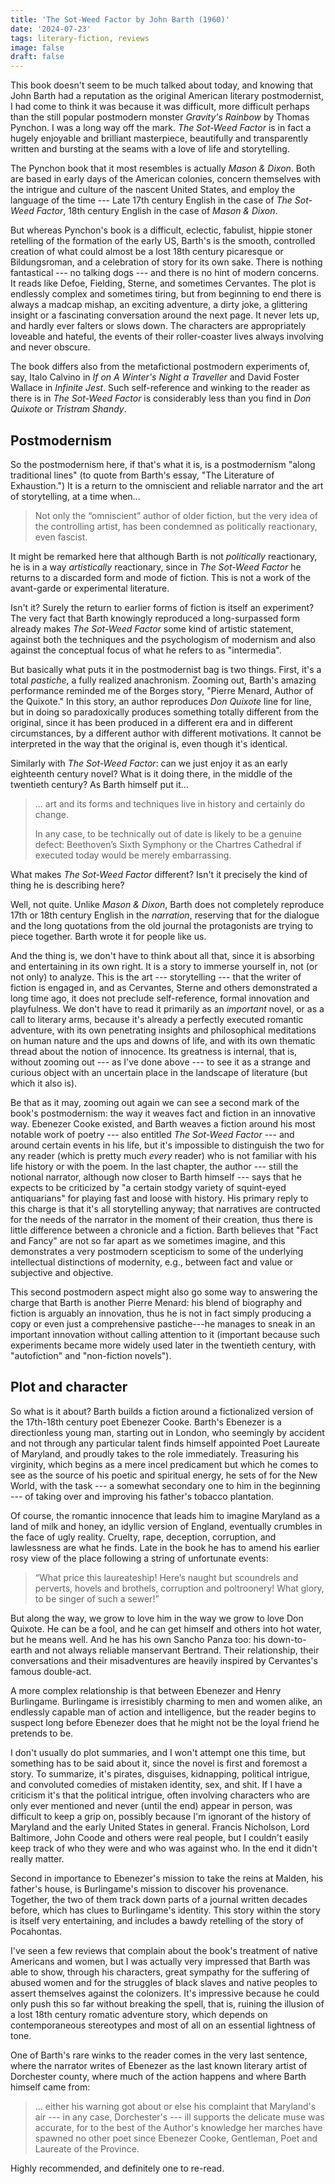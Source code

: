 ```yaml
---
title: 'The Sot-Weed Factor by John Barth (1960)'
date: '2024-07-23'
tags: literary-fiction, reviews
image: false
draft: false
---
```


This book doesn't seem to be much talked about today, and knowing that John Barth had a reputation as the original American literary postmodernist, I had come to think it was because it was difficult, more difficult perhaps than the still popular postmodern monster _Gravity's Rainbow_ by Thomas Pynchon. I was a long way off the mark. _The Sot-Weed Factor_ is in fact a hugely enjoyable and brilliant masterpiece, beautifully and transparently written and bursting at the seams with a love of life and storytelling.

The Pynchon book that it most resembles is actually _Mason & Dixon_. Both are based in early days of the American colonies, concern themselves with the intrigue and culture of the nascent United States, and employ the language of the time --- Late 17th century English in the case of _The Sot-Weed Factor_, 18th century English in the case of _Mason & Dixon_.

But whereas Pynchon's book is a difficult, eclectic, fabulist, hippie stoner retelling of the formation of the early US, Barth's is the smooth, controlled creation of what could almost be a lost 18th century picaresque or Bildungsroman, and a celebration of story for its own sake. There is nothing fantastical --- no talking dogs --- and there is no hint of modern concerns. It reads like Defoe, Fielding, Sterne, and sometimes Cervantes. The plot is endlessly complex and sometimes tiring, but from beginning to end there is always a madcap mishap, an exciting adventure, a dirty joke, a glittering insight or a fascinating conversation around the next page. It never lets up, and hardly ever falters or slows down. The characters are appropriately loveable and hateful, the events of their roller-coaster lives always involving and never obscure.

The book differs also from the metafictional postmodern experiments of, say, Italo Calvino in _If on A Winter's Night a Traveller_ and David Foster Wallace in _Infinite Jest_. Such self-reference and winking to the reader as there is in _The Sot-Weed Factor_ is considerably less than you find in _Don Quixote_ or _Tristram Shandy_.

## Postmodernism

So the postmodernism here, if that's what it is, is a postmodernism "along traditional lines" (to quote from Barth's essay, "The Literature of Exhaustion.") It is a return to the omniscient and reliable narrator and the art of storytelling, at a time when...

> Not only the “omniscient” author of older fiction, but the very idea of the controlling artist, has been condemned as politically reactionary, even fascist.

It might be remarked here that although Barth is not _politically_ reactionary, he is in a way _artistically_ reactionary, since in _The Sot-Weed Factor_ he returns to a discarded form and mode of fiction. This is not a work of the avant-garde or experimental literature.

Isn't it? Surely the return to earlier forms of fiction is itself an experiment? The very fact that Barth knowingly reproduced a long-surpassed form already makes _The Sot-Weed Factor_ some kind of artistic statement, against both the techniques and the psychologism of modernism and also against the conceptual focus of what he refers to as "intermedia".

But basically what puts it in the postmodernist bag is two things. First, it's a total _pastiche_, a fully realized anachronism. Zooming out, Barth's amazing performance reminded me of the Borges story, "Pierre Menard, Author of the Quixote." In this story, an author reproduces _Don Quixote_ line for line, but in doing so paradoxically produces something totally different from the original, since it has been produced in a different era and in different circumstances, by a different author with different motivations. It cannot be interpreted in the way that the original is, even though it's identical.

Similarly with _The Sot-Weed Factor_: can we just enjoy it as an early eighteenth century novel? What is it doing there, in the middle of the twentieth century? As Barth himself put it...

> ... art and its forms and techniques live in history and certainly do change.
>
> In any case, to be technically out of date is likely to be a genuine defect: Beethoven’s Sixth Symphony or the Chartres Cathedral if executed today would be merely embarrassing.

What makes _The Sot-Weed Factor_ different? Isn't it precisely the kind of thing he is describing here?

Well, not quite. Unlike _Mason & Dixon_, Barth does not completely reproduce 17th or 18th century English in the _narration_, reserving that for the dialogue and the long quotations from the old journal the protagonists are trying to piece together. Barth wrote it for people like us.

And the thing is, we don't have to think about all that, since it is absorbing and entertaining in its own right. It is a story to immerse yourself in, not (or not only) to analyze. This is the art --- storytelling --- that the writer of fiction is engaged in, and as Cervantes, Sterne and others demonstrated a long time ago, it does not preclude self-reference, formal innovation and playfulness. We don't have to read it primarily as an _important_ novel, or as a call to literary arms, because it's already a perfectly executed romantic adventure, with its own penetrating insights and philosophical meditations on human nature and the ups and downs of life, and with its own thematic thread about the notion of innocence. Its greatness is internal, that is, without zooming out --- as I've done above --- to see it as a strange and curious object with an uncertain place in the landscape of literature (but which it also is).

Be that as it may, zooming out again we can see a second mark of the book's postmodernism: the way it weaves fact and fiction in an innovative way. Ebenezer Cooke existed, and Barth weaves a fiction around his most notable work of poetry --- also entitled _The Sot-Weed Factor_ --- and around certain events in his life, but it's impossible to distinguish the two for any reader (which is pretty much _every_ reader) who is not familiar with his life history or with the poem. In the last chapter, the author --- still the notional narrator, although now closer to Barth himself --- says that he expects to be criticized by "a certain stodgy variety of squint-eyed antiquarians" for playing fast and loose with history. His primary reply to this charge is that it's all storytelling anyway; that narratives are contructed for the needs of the narrator in the moment of their creation, thus there is little difference between a chronicle and a fiction. Barth believes that "Fact and Fancy" are not so far apart as we sometimes imagine, and this demonstrates a very postmodern scepticism to some of the underlying intellectual distinctions of modernity, e.g., between fact and value or subjective and objective.

This second postmodern aspect might also go some way to answering the charge that Barth is another Pierre Menard: his blend of biography and fiction is arguably an innovation, thus he is not in fact simply producing a copy or even just a comprehensive pastiche---he manages to sneak in an important innovation without calling attention to it (important because such experiments became more widely used later in the twentieth century, with "autofiction" and "non-fiction novels").

## Plot and character

So what is it about? Barth builds a fiction around a fictionalized version of the 17th-18th century poet Ebenezer Cooke. Barth's Ebenezer is a directionless young man, starting out in London, who seemingly by accident and not through any particular talent finds himself appointed Poet Laureate of Maryland, and proudly takes to the role immediately. Treasuring his virginity, which begins as a mere incel predicament but which he comes to see as the source of his poetic and spiritual energy, he sets of for the New World, with the task --- a somewhat secondary one to him in the beginning --- of taking over and improving his father's tobacco plantation.

Of course, the romantic innocence that leads him to imagine Maryland as a land of milk and honey, an idyllic version of England, eventually crumbles in the face of ugly reality. Cruelty, rape, deception, corruption, and lawlessness are what he finds. Late in the book he has to amend his earlier rosy view of the place following a string of unfortunate events:

>  “What price this laureateship! Here’s naught but scoundrels and perverts, hovels and brothels, corruption and poltroonery! What glory, to be singer of such a sewer!”

But along the way, we grow to love him in the way we grow to love Don Quixote. He can be a fool, and he can get himself and others into hot water, but he means well. And he has his own Sancho Panza too: his down-to-earth and not always reliable manservant Bertrand. Their relationship, their conversations and their misadventures are heavily inspired by Cervantes's famous double-act.

A more complex relationship is that between Ebenezer and Henry Burlingame. Burlingame is irresistibly charming to men and women alike, an endlessly capable man of action and intelligence, but the reader begins to suspect long before Ebenezer does that he might not be the loyal friend he pretends to be.

I don't usually do plot summaries, and I won't attempt one this time, but something has to be said about it, since the novel is first and foremost a story. To summarize, it's pirates, disguises, kidnapping, political intrigue, and convoluted comedies of mistaken identity, sex, and shit. If I have a criticism it's that the political intrigue, often involving characters who are only ever mentioned and never (until the end) appear in person, was difficult to keep a grip on, possibly because I'm ignorant of the history of Maryland and the early United States in general. Francis Nicholson, Lord Baltimore, John Coode and others were real people, but I couldn't easily keep track of who they were and who was against who. In the end it didn't really matter.

Second in importance to Ebenezer's mission to take the reins at Malden, his father's house, is Burlingame's mission to discover his provenance. Together, the two of them track down parts of a journal written decades before, which has clues to Burlingame's identity. This story within the story is itself very entertaining, and includes a bawdy retelling of the story of Pocahontas.

I've seen a few reviews that complain about the book's treatment of native Americans and women, but I was actually very impressed that Barth was able to show, through his characters, great sympathy for the suffering of abused women and for the struggles of black slaves and native peoples to assert themselves against the colonizers. It's impressive because he could only push this so far without breaking the spell, that is, ruining the illusion of a lost 18th century romatic adventure story, which depends on contemporaneous stereotypes and most of all on an essential lightness of tone.

One of Barth's rare winks to the reader comes in the very last sentence, where the narrator writes of Ebenezer as the last known literary artist of Dorchester county, where much of the action happens and where Barth himself came from:

> ... either his warning got about or else his complaint that Maryland's air --- in any case, Dorchester's --- ill supports the delicate muse was accurate, for to the best of the Author's knowledge her marches have spawned no other poet since Ebenezer Cooke, Gentleman, Poet and Laureate of the Province.

Highly recommended, and definitely one to re-read.